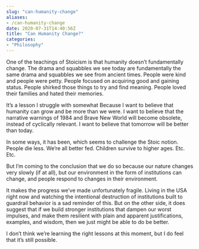 ```yaml
---
slug: "can-humanity-change"
aliases: 
- /can-humanity-change
date: 2020-07-31T14:40:56Z
title: "Can Humanity Change?"
categories:
- "Philosophy"
---
```


One of the teachings of Stoicism is that humanity doesn't fundamentally change. The drama and squabbles we see today are fundamentally the same drama and squabbles we see from ancient times. People were kind and people were petty. People focused on acquiring good and gaining status. People shirked those things to try and find meaning. People loved their families and hated their memories.

It's a lesson I struggle with somewhat
<!--more-->
Because I want to believe that humanity can grow and be more than we were. I want to believe that the narrative warnings of 1984 and Brave New World will become obsolete, instead of cyclically relevant. I want to believe that tomorrow will be better than today.

In some ways, it has been, which seems to challenge the Stoic notion. People die less. We're all better fed. Children survive to higher ages. Etc. Etc.

But I'm coming to the conclusion that we do so because our nature changes very slowly (if at all), but our environment in the form of institutions can change, and people respond to changes in their environment.

It makes the progress we've made unfortunately fragile. Living in the USA right now and watching the intentional destruction of institutions built to guardrail behavior is a sad reminder of this. But on the other side, it does suggest that if we build stronger institutions that dampen our worst impulses, and make them resilient with plain and apparent justifications, examples, and wisdom, then we just might be able to do be better.

I don't think we're learning the right lessons at this moment, but I do feel that it's still possible.